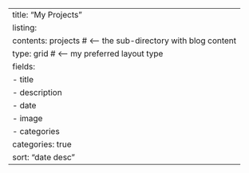 ---
title: "My Projects"
listing:
  contents: projects  # <-- the sub-directory with blog content
  type: grid          # <-- my preferred layout type
  fields: 
    - title
    - description
    - date
    - image
    - categories
  categories: true
  sort: "date desc"
---